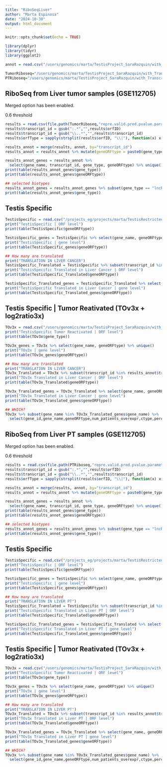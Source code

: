 ```yaml
---
title: "RiboSeqLiver"
author: "Marta Espinosa"
date: "2024-10-30"
output: html_document
---
```


```r
knitr::opts_chunk$set(echo = TRUE)

library(dplyr)
library(tidyr)
library(ggplot2)

annot = read.csv("/users/genomics/marta/TestisProject_SaraRazquin/with_TranscriptomeReconstruction/v47/human/newReference_Resconstructed/transID_geneID_isoforms_selected.1to1.csv")

TumorRiboseq="/users/genomics/marta/TestisProject_SaraRazquin/with_TranscriptomeReconstruction/v47/human/RiboSeq_HCC_GSE112705/RiboNovel_MultMap_1to1/Merged/RibORF"
PTRiboseq="/users/genomics/marta/TestisProject_SaraRazquin/with_TranscriptomeReconstruction/v47/human/RiboSeq_HCC_GSE112705_PT/RiboNovel_MultMap_1to1/Merged/RibORF"

```

## RiboSeq from Liver tumor samples (GSE112705)

Merged option has been enabled.

0.6 threshold

```r
results = read.csv(file.path(TumorRiboseq,"repre.valid.pred.pvalue.parameters.txt"), sep="\t")
results$transcript_id = gsub(":.*","",results$orfID)
results$transcript_id = gsub("\\..*","",results$transcript_id)
results$orfType = sapply(strsplit(results$orfID, "\\|"), function(x) x[4])

results_annot = merge(results, annot, by="transcript_id")
results_annot = results_annot %>% mutate(geneORFtype = paste0(gene_type,"_",orfType))

results_annot_genes = results_annot %>% 
  select(gene_name, transcript_id, gene_type, geneORFtype) %>% unique()
print(table(results_annot_genes$gene_type))
print(table(results_annot_genes$geneORFtype))

## selected biotypes
results_annot_genes = results_annot_genes %>% subset(gene_type == "lncRNA" | gene_type == "novel" | gene_type == "processed_pseudogene" | gene_type == "protein_coding")
print(table(results_annot_genes$gene_type))


```

## Testis Specific

```r
TestisSpecific = read.csv("/projects_eg/projects/marta/TestisRestricted_Microproteins_TSA/with_TranscriptomeReconstruction/Multimap_altORFs/Q2_TestisRestricted/human/testisRestricted_GTEx_translatedONLYtestis.noProteome.csv")
print("TestisSpecific | ORF level")
print(table(TestisSpecific$geneORFtype))

TestisSpecific_genes = TestisSpecific %>% select(gene_name, geneORFtype) %>% unique()
print("TestisSpecific | gene level")
print(table(TestisSpecific_genes$geneORFtype))

## How many are translated
print("TRANSLATION IN LIVER CANCER")
TestisSpecific_Translated = TestisSpecific %>% subset(transcript_id %in% results_annot$transcript_id)
print("TestisSpecific Translated in Liver Cancer | ORF level")
print(table(TestisSpecific_Translated$geneORFtype))

TestisSpecific_Translated_genes = TestisSpecific_Translated %>% select(gene_name, geneORFtype) %>% unique()
print("TestisSpecific Translated in Liver Cancer | gene level")
print(table(TestisSpecific_Translated_genes$geneORFtype))
```


## Testis Specific | Tumor Reativated (TOv3x + log2ratio3x)

```r
TOv3x = read.csv("/users/genomics/marta/TestisProject_SaraRazquin/with_TranscriptomeReconstruction/v47/cancers/log2ratio3x/cancertypes/TOv3x_5percent_TestisRestrictedGTEx_Translated_Ctypes_log2ratio3xMEAN.csv")
print("TestisSpecific Tumor Reactivated | ORF level")
print(table(TOv3x$gene_type))

TOv3x_genes = TOv3x %>% select(gene_name, geneORFtype) %>% unique()
print("TOv3x | gene level")
print(table(TOv3x_genes$geneORFtype))

## How many are translated
print("TRANSLATION IN LIVER CANCER")
TOv3x_Translated = TOv3x %>% subset(transcript_id %in% results_annot$transcript_id) %>% select(orfID, gene_name, geneORFtype) %>% unique()
print("TOv3x Translated in Liver Cancer | ORF level")
print(table(TOv3x_Translated$geneORFtype))

TOv3x_Translated_genes = TOv3x_Translated %>% select(gene_name, geneORFtype) %>% unique()
print("TOv3x Translated in Liver Cancer | gene level")
print(table(TOv3x_Translated_genes$geneORFtype))

## WHICH?
TOv3x %>% subset(gene_name %in% TOv3x_Translated_genes$gene_name) %>% 
  select(gene_id,gene_name,geneORFtype,num_patients_overexpr,ctype,percentage_num_patients_overexpr)
```



## RiboSeq from Liver PT samples (GSE112705)

Merged option has been enabled.

0.6 threshold

```r
results = read.csv(file.path(PTRiboseq,"repre.valid.pred.pvalue.parameters.txt"), sep="\t")
results$transcript_id = gsub(":.*","",results$orfID)
results$transcript_id = gsub("\\..*","",results$transcript_id)
results$orfType = sapply(strsplit(results$orfID, "\\|"), function(x) x[4])

results_annot = merge(results, annot, by="transcript_id")
results_annot = results_annot %>% mutate(geneORFtype = paste0(gene_type,"_",orfType))

results_annot_genes = results_annot %>% 
  select(gene_name, transcript_id, gene_type, geneORFtype) %>% unique()
print(table(results_annot_genes$gene_type))
print(table(results_annot_genes$geneORFtype))

## selected biotypes
results_annot_genes = results_annot_genes %>% subset(gene_type == "lncRNA" | gene_type == "novel" | gene_type == "processed_pseudogene" | gene_type == "protein_coding")
print(table(results_annot_genes$gene_type))


```

## Testis Specific

```r
TestisSpecific = read.csv("/projects_eg/projects/marta/TestisRestricted_Microproteins_TSA/with_TranscriptomeReconstruction/Multimap_altORFs/Q2_TestisRestricted/human/testisRestricted_GTEx_translatedONLYtestis.noProteome.csv")
print("TestisSpecific | ORF level")
print(table(TestisSpecific$geneORFtype))

TestisSpecific_genes = TestisSpecific %>% select(gene_name, geneORFtype) %>% unique()
print("TestisSpecific | gene level")
print(table(TestisSpecific_genes$geneORFtype))

## How many are translated
print("TRANSLATION IN LIVER PT")
TestisSpecific_Translated = TestisSpecific %>% subset(transcript_id %in% results_annot$transcript_id)
print("TestisSpecific Translated in Liver PT | ORF level")
print(table(TestisSpecific_Translated$geneORFtype))

TestisSpecific_Translated_genes = TestisSpecific_Translated %>% select(gene_name, geneORFtype) %>% unique()
print("TestisSpecific Translated in Liver PT | gene level")
print(table(TestisSpecific_Translated_genes$geneORFtype))
```


## Testis Specific | Tumor Reativated (TOv3x + log2ratio3x)

```r
TOv3x = read.csv("/users/genomics/marta/TestisProject_SaraRazquin/with_TranscriptomeReconstruction/v47/cancers/log2ratio3x/cancertypes/TOv3x_5percent_TestisRestrictedGTEx_Translated_Ctypes_log2ratio3xMEAN.csv")
print("TestisSpecific Tumor Reactivated | ORF level")
print(table(TOv3x$gene_type))

TOv3x_genes = TOv3x %>% select(gene_name, geneORFtype) %>% unique()
print("TOv3x | gene level")
print(table(TOv3x_genes$geneORFtype))

## How many are translated
print("TRANSLATION IN LIVER PT")
TOv3x_Translated = TOv3x %>% subset(transcript_id %in% results_annot$transcript_id) %>% select(orfID, gene_name, geneORFtype) %>% unique()
print("TOv3x Translated in Liver PT | ORF level")
print(table(TOv3x_Translated$geneORFtype))

TOv3x_Translated_genes = TOv3x_Translated %>% select(gene_name, geneORFtype) %>% unique()
print("TOv3x Translated in Liver PT | gene level")
print(table(TOv3x_Translated_genes$geneORFtype))

## WHICH?
TOv3x %>% subset(gene_name %in% TOv3x_Translated_genes$gene_name) %>% 
  select(gene_id,gene_name,geneORFtype,num_patients_overexpr,ctype,percentage_num_patients_overexpr)
```